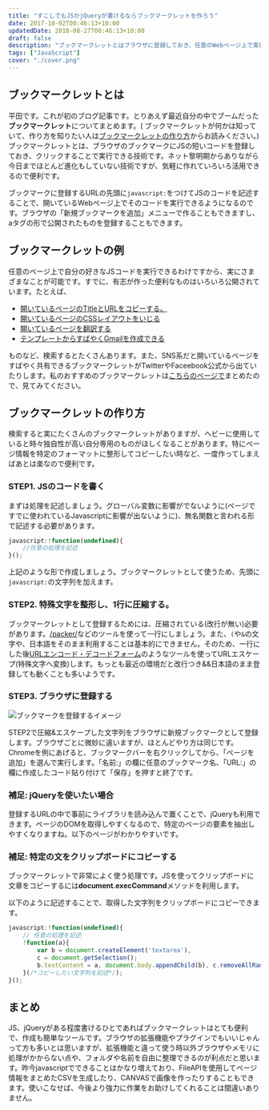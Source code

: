 ```yaml
---
title: "すこしでもJSかjQueryが書けるならブックマークレットを作ろう"
date: 2017-10-02T00:46:13+10:00
updatedDate: 2018-08-27T00:46:13+10:00
draft: false
description: "ブックマークレットとはブラウザに登録しておき、任意のWebページ上で実行できるプログラムです。JSがすこしわかれば作成はとても簡単で、特別な環境作成も必要ありません。"
tags: ["JavaScript"]
cover: "./cover.png"
---
```


## ブックマークレットとは
平田です。これが初のブログ記事です。とりあえず最近自分の中でブームだった**ブックマークレット**についてまとめます。( ブックマークレットが何かは知っていて、作り方を知りたい人は[ブックマークレットの作り方](#ブックマークレットの作り方)からお読みください。) ブックマークレットとは、ブラウザのブックマークにJSの短いコードを登録しておき、クリックすることで実行できる技術です。ネット黎明期からありながら今日までほとんど進化もしていない技術ですが、気軽に作れていろいろ活用できるので便利です。

ブックマークに登録するURLの先頭に`javascript:`をつけてJSのコードを記述することで、開いているWebページ上でそのコードを実行できるようになるのです。ブラウザの「新規ブックマークを追加」メニューで作ることもできますし、aタグの形で公開されたものを登録することもできます。


## ブックマークレットの例
任意のページ上で自分の好きなJSコードを実行できるわけですから、実にさまざまなことが可能です。すでに、有志が作った便利なものはいろいろ公開されています。たとえば、

- [開いているページのTitleとURLをコピーする。](https://psephopaiktes.github.io/pages/bookmarklets/#bookmarklet-0)
- [開いているページのCSSレイアウトをいじる](https://biz.moneyforward.com/blog/business-hack/iphone-chrome-bookmarklet/#26Web)
- [開いているページを翻訳する](https://psephopaiktes.github.io/pages/bookmarklets/#bookmarklet-4)
- [テンプレートからすばやくGmailを作成できる](https://bookmarklet.web.fc2.com/bookmarklet_070.html)

ものなど、検索するとたくさんあります。また、SNS系だと開いているページをすばやく共有できるブックマークレットがTwitterやFaceebook公式から出ていたりします。私のおすすめのブックマークレットは[こちらのページで](https://psephopaiktes.github.io/pages/bookmarklets/)まとめたので、見てみてください。


## ブックマークレットの作り方
検索すると実にたくさんのブックマークレットがありますが、ヘビーに使用していると時々独自性が高い自分専用のものがほしくなることがあります。特にページ情報を特定のフォーマットに整形してコピーしたい時など、一度作ってしまえばあとは楽なので便利です。
### STEP1. JSのコードを書く
まずは処理を記述しましょう。グローバル変数に影響がでないように(ページですでに使われているJavascriptに影響が出ないように)、無名関数と言われる形で記述する必要があります。
```js
javascript:!function(undefined){
    //任意の処理を記述
}();
```
上記のような形で作成しましょう。ブックマークレットとして使うため、先頭に`javascript:`の文字列を加えます。

### STEP2. 特殊文字を整形し、1行に圧縮する。
ブックマークレットとして登録するためには、圧縮されている(改行が無い)必要があります。[/packer/](https://dean.edwards.name/packer/)などのツールを使って一行にしましょう。また、`(`や`&`の文字や、日本語をそのまま利用することは基本的にできません。そのため、一行にした後[URLエンコード・デコードフォーム](https://www.tagindex.com/tool/url.html)のようなツールを使ってURLエスケープ(特殊文字へ変換)します。もっとも最近の環境だと改行つき&amp;&amp;日本語のまま登録しても動くことも多いようです。
### STEP3. ブラウザに登録する
![ブックマークを登録するイメージ](./1.png)

STEP2で圧縮&amp;エスケープした文字列をブラウザに新規ブックマークとして登録します。ブラウザごとに微妙に違いますが、ほとんどやり方は同じです。Chromeを例にあげると、ブックマークバーを右クリックしてから、「ページを追加」を選んで実行します。「名前:」の欄に任意のブックマーク名、「URL:」の欄に作成したコード貼り付けて「保存」を押すと終了です。

### 補足: jQueryを使いたい場合
登録するURLの中で事前にライブラリを読み込んで置くことで、jQueryも利用できます。ページのDOMを取得しやすくなるので、特定のページの要素を抽出しやすくなりますね。以下のページがわかりやすいです。

<EmbedCard
    url="https://blog.mudatobunka.org/entry/2016/02/29/030633"
    title="いまさらまとめるブックマークレットの作り方"
    site="blog.mudatobunka.org" />


### 補足: 特定の文をクリップボードにコピーする
ブックマークレットで非常によく使う処理です。JSを使ってクリップボードに文章をコピーするには**document.execCommand**メソッドを利用します。

<EmbedCard
    url="https://developer.mozilla.org/ja/docs/Web/API/Document/execCommand"
    title="document.execCommand - Web API インターフェイス | MDN"
    site="developer.mozilla.org" />

以下のように記述することで、取得した文字列をクリップボードにコピーできます。
```js
javascript:!function(undefined){
    // 任意の処理を記述
    !function(a){
        var b = document.createElement('textarea'),
        c = document.getSelection();
        b.textContent = a, document.body.appendChild(b), c.removeAllRanges(), b.select(), document.execCommand('copy'), c.removeAllRanges(), document.body.removeChild(b);
    }(/*コピーしたい文字列を記述*/);
}();
```



## まとめ
JS、jQueryがある程度書けるひとであればブックマークレットはとても便利で、作成も簡単なツールです。ブラウザの拡張機能やプラグインでもいいじゃんって方も多いとは思いますが、拡張機能と違って使う時以外ブラウザやメモリに処理がかからない点や、フォルダや名前を自由に整理できるのが利点だと思います。昨今javascriptでできることはかなり増えており、FileAPIを使用してページ情報をまとめたCSVを生成したり、CANVASで画像を作ったりすることもできます。使いこなせば、今後より強力に作業をお助けしてくれることは間違いありません。

